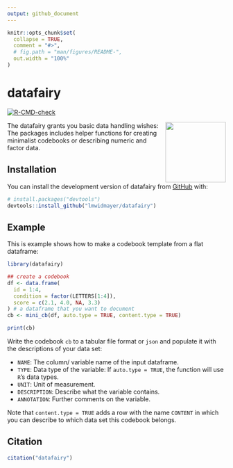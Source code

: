 ```yaml
---
output: github_document
---
```


<!-- README.md is generated from README.Rmd. Please edit that file -->

```r
knitr::opts_chunk$set(
  collapse = TRUE,
  comment = "#>",
  # fig.path = "man/figures/README-",
  out.width = "100%"
)
```

# datafairy

<!-- badges: start -->
[![R-CMD-check](https://github.com/lmwidmayer/datafairy/actions/workflows/R-CMD-check.yaml/badge.svg)](https://github.com/lmwidmayer/datafairy/actions/workflows/R-CMD-check.yaml)
<!-- badges: end -->

<img src="man/figures/logo.svg" align="right" height="139" />

The datafairy grants you basic data handling wishes: The packages includes helper functions for creating minimalist codebooks or describing numeric and factor data.  


## Installation

You can install the development version of datafairy from [GitHub](https://github.com/) with:

``` r
# install.packages("devtools")
devtools::install_github("lmwidmayer/datafairy")
```

## Example

This is example shows how to make a codebook template from a flat dataframe:

```r
library(datafairy)

## create a codebook
df <- data.frame(
  id = 1:4,
  condition = factor(LETTERS[1:4]),
  score = c(2.1, 4.0, NA, 3.3)
) # a dataframe that you want to document
cb <- mini_cb(df, auto.type = TRUE, content.type = TRUE)

print(cb)
```

Write the codebook `cb` to a tabular file format or `json` and populate it with the descriptions of your data set:

- `NAME`: The column/ variable name of the input dataframe.
- `TYPE`: Data type of the variable: If `auto.type = TRUE`, the function will use `R`'s data types.
- `UNIT`: Unit of measurement.
- `DESCRIPTION`: Describe what the variable contains.
- `ANNOTATION`: Further comments on the variable.

Note that `content.type = TRUE` adds a row with the name `CONTENT` in which you can describe to which data set this codebook belongs.  

<!-- devtools::build_readme() -->

## Citation

```r
citation("datafairy")
```
